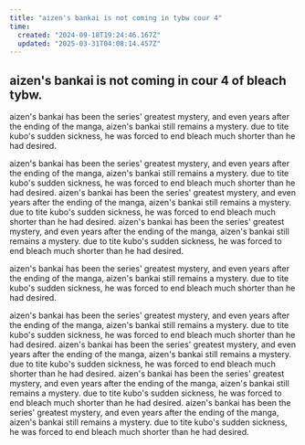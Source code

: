 ```yaml
---
title: "aizen's bankai is not coming in tybw cour 4"
time:
  created: "2024-09-18T19:24:46.167Z"
  updated: "2025-03-31T04:08:14.457Z"
---
```


## aizen's bankai is not coming in cour 4 of bleach tybw.

aizen's bankai has been the series' greatest mystery, and even years after the ending of the manga, aizen's bankai still remains a mystery.
due to tite kubo's sudden sickness, he was forced to end bleach much shorter than he had desired.

aizen's bankai has been the series' greatest mystery, and even years after the ending of the manga, aizen's bankai still remains a mystery.
due to tite kubo's sudden sickness, he was forced to end bleach much shorter than he had desired.
aizen's bankai has been the series' greatest mystery, and even years after the ending of the manga, aizen's bankai still remains a mystery.
due to tite kubo's sudden sickness, he was forced to end bleach much shorter than he had desired.
aizen's bankai has been the series' greatest mystery, and even years after the ending of the manga, aizen's bankai still remains a mystery.
due to tite kubo's sudden sickness, he was forced to end bleach much shorter than he had desired.

aizen's bankai has been the series' greatest mystery, and even years after the ending of the manga, aizen's bankai still remains a mystery.
due to tite kubo's sudden sickness, he was forced to end bleach much shorter than he had desired.

aizen's bankai has been the series' greatest mystery, and even years after the ending of the manga, aizen's bankai still remains a mystery.
due to tite kubo's sudden sickness, he was forced to end bleach much shorter than he had desired.
aizen's bankai has been the series' greatest mystery, and even years after the ending of the manga, aizen's bankai still remains a mystery.
due to tite kubo's sudden sickness, he was forced to end bleach much shorter than he had desired.
aizen's bankai has been the series' greatest mystery, and even years after the ending of the manga, aizen's bankai still remains a mystery.
due to tite kubo's sudden sickness, he was forced to end bleach much shorter than he had desired.
aizen's bankai has been the series' greatest mystery, and even years after the ending of the manga, aizen's bankai still remains a mystery.
due to tite kubo's sudden sickness, he was forced to end bleach much shorter than he had desired.
